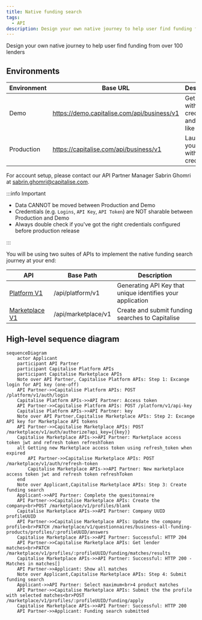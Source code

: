 ```yaml
---
title: Native funding search
tags:
  - API
description: Design your own native journey to help user find funding from over 100 lenders
---
```


Design your own native journey to help user find funding from over 100 lenders

## Environments

| Environment | Base URL | Description |
| --- | --- | --- |
| Demo | https://demo.capitalise.com/api/business/v1 | Get started with test credentials and life-like data |
| Production | https://capitalise.com/api/business/v1 | Launch your app with live credentials |

For account setup, please contact our API Partner Manager Sabrin Ghomri at [sabrin.ghomri@capitalise.com](mailto:sabrin.ghomri@capitalise.com).

:::info Important

- Data CANNOT be moved between Production and Demo
- Credentials (e.g. `Logins`, `API Key`, `API Token`) are NOT sharable between Production and Demo
- Always double check if you've got the right credentials configured before production release

:::

You will be using two suites of APIs to implement the native funding search journey at your end:

| API | Base Path | Description |
| --- | --- | --- |
| [Platform V1](/api/platform) | /api/platform/v1 | Generating API Key that unique identifies your application |
| [Marketplace V1](/api/marketplace/v1) | /api/marketplace/v1 | Create and submit funding searches to Capitalise |

## High-level sequence diagram

```mermaid
sequenceDiagram
    actor Applicant
    participant API Partner
    participant Capitalise Platform APIs
    participant Capitalise Marketplace APIs
    Note over API Partner, Capitalise Platform APIs: Step 1: Excange login for API key (one-off)
    API Partner->>Capitalise Platform APIs: POST /platform/v1/auth/login
    Capitalise Platform APIs->>API Partner: Access token
    API Partner->>Capitalise Platform APIs: POST /platform/v1/api-key
    Capitalise Platform APIs->>API Partner: key
    Note over API Partner,Capitalise Marketplace APIs: Step 2: Excange API key for Marketplace API tokens
    API Partner->>Capitalise Marketplace APIs: POST /marketplace/v1/auth/authorize?api_key={{key}}
    Capitalise Marketplace APIs->>API Partner: Marketplace access token jwt and refresh token refreshToken
    alt Getting new Marketplace access token using refresh_token when expired
        API Partner->>Capitalise Marketplace APIs: POST /marketplace/v1/auth/refresh-token
        Capitalise Marketplace APIs->>API Partner: New marketplace access token jwt and refresh token refreshToken
    end
    Note over Applicant,Capitalise Marketplace APIs: Step 3: Create funding search
    Applicant->>API Partner: Complete the quesitonnaire
    API Partner->>Capitalise Marketplace APIs: Create the company<br>POST /marketplace/v1/profiles/blank
    Capitalise Marketplace APIs->>API Partner: Company UUID profileUUID
    API Partner->>Capitalise Marketplace APIs: Update the company profile<br>PATCH /marketplace/v1/questionnaires/business-all-funding-products/profiles/:profileUUID/answers
    Capitalise Marketplace APIs->>API Partner: Successful: HTTP 204
    API Partner->>Capitalise Marketplace APIs: Get lender matches<br>PATCH /marketplace/v1/profiles/:profileUUID/funding/matches/results
    Capitalise Marketplace APIs->>API Partner: Successful: HTTP 200 - Matches in matches[]
    API Partner->>Applicant: Show all matches
    Note over Applicant,Capitalise Marketplace APIs: Step 4: Submit funding search
    Applicant->>API Partner: Select maximum<br>4 product matches
    API Partner->>Capitalise Marketplace APIs: Submit the the profile with selected matches<br>POST /marketplace/v1/profiles/:profileUUID/funding/apply
    Capitalise Marketplace APIs->>API Partner: Successful: HTTP 200
    API Partner->>Applicant: Funding search submitted
```
